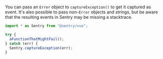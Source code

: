 You can pass an `Error` object to `captureException()` to get it captured as event. It's also possible to pass non-`Error` objects and strings, but be aware that the resulting events in Sentry may be missing a stacktrace.

```javascript
import * as Sentry from "@sentry/vue";

try {
  aFunctionThatMightFail();
} catch (err) {
  Sentry.captureException(err);
}
```
